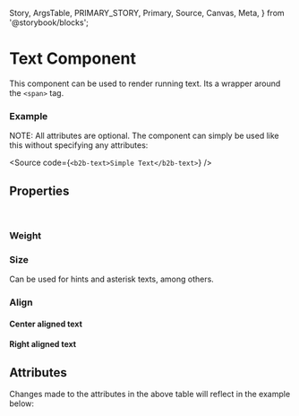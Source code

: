   Story,
  ArgsTable,
  PRIMARY_STORY,
  Primary,
  Source,
  Canvas,
  Meta,
} from '@storybook/blocks';


<Meta of={TextStories} />

# Text Component

This component can be used to render running text. Its a wrapper around the `<span>` tag.

### Example

<Canvas withSource="open" withToolbar={false}>
  <Story id="components-content-text--story-010-default" />
</Canvas>

NOTE: All attributes are optional. The component can simply be used like this without specifying any attributes:

<Source code={`<b2b-text>Simple Text</b2b-text>`} />

## Properties

<br />

### Weight

<Canvas withSource="closed" withToolbar={false}>
  <Story id="components-content-text--story-020-bold" />
</Canvas>

### Size

Can be used for hints and asterisk texts, among others.

<Canvas withSource="closed" withToolbar={false}>
  <Story id="components-content-text--story-030-small" />
</Canvas>

### Align

#### Center aligned text

<Canvas withSource="closed" withToolbar={false}>
  <Story id="components-content-text--story-040-center" />
</Canvas>

#### Right aligned text

<Canvas withSource="closed" withToolbar={false}>
  <Story id="components-content-text--story-050-right" />
</Canvas>

## Attributes

<ArgsTable story={PRIMARY_STORY} />
Changes made to the attributes in the above table will reflect in the example below:
<Primary />
